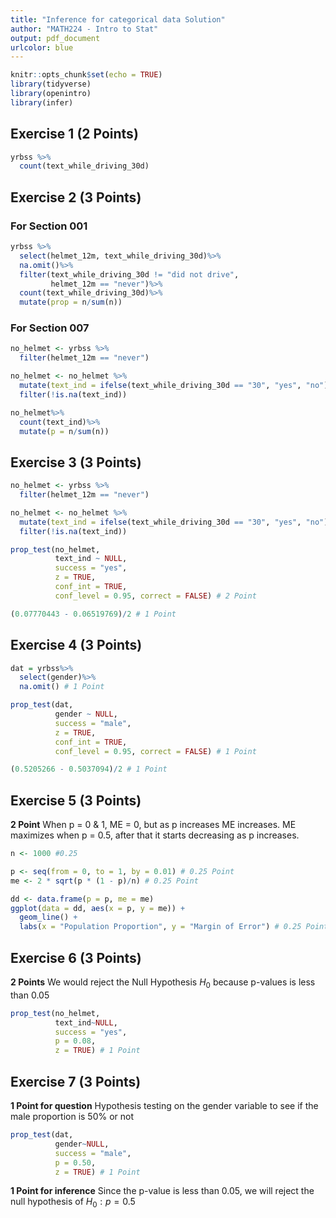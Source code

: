 ```yaml
---
title: "Inference for categorical data Solution"
author: "MATH224 - Intro to Stat"
output: pdf_document
urlcolor: blue
---
```


```r
knitr::opts_chunk$set(echo = TRUE)
library(tidyverse)
library(openintro)
library(infer)
```

## Exercise 1 (2 Points)

```r
yrbss %>%
  count(text_while_driving_30d)
```


## Exercise 2 (3 Points)

### For Section 001

```r
yrbss %>%
  select(helmet_12m, text_while_driving_30d)%>%
  na.omit()%>%
  filter(text_while_driving_30d != "did not drive",
         helmet_12m == "never")%>%
  count(text_while_driving_30d)%>%
  mutate(prop = n/sum(n))
```

### For Section 007

```r
no_helmet <- yrbss %>%
  filter(helmet_12m == "never")

no_helmet <- no_helmet %>%
  mutate(text_ind = ifelse(text_while_driving_30d == "30", "yes", "no"))%>%
  filter(!is.na(text_ind))

no_helmet%>%
  count(text_ind)%>%
  mutate(p = n/sum(n))
```


## Exercise 3 (3 Points)

```r
no_helmet <- yrbss %>%
  filter(helmet_12m == "never")

no_helmet <- no_helmet %>%
  mutate(text_ind = ifelse(text_while_driving_30d == "30", "yes", "no"))%>%
  filter(!is.na(text_ind))

prop_test(no_helmet,
          text_ind ~ NULL,
          success = "yes",
          z = TRUE,
          conf_int = TRUE,
          conf_level = 0.95, correct = FALSE) # 2 Point

(0.07770443 - 0.06519769)/2 # 1 Point
```


## Exercise 4 (3 Points)

```r
dat = yrbss%>%
  select(gender)%>%
  na.omit() # 1 Point

prop_test(dat,
          gender ~ NULL,
          success = "male",
          z = TRUE,
          conf_int = TRUE,
          conf_level = 0.95, correct = FALSE) # 1 Point

(0.5205266 - 0.5037094)/2 # 1 Point
```


## Exercise 5 (3 Points)

**2 Point** When p = 0 & 1, ME = 0, but as p increases ME increases. ME maximizes when p = 0.5, after that it starts decreasing as p increases.

```r
n <- 1000 #0.25

p <- seq(from = 0, to = 1, by = 0.01) # 0.25 Point
me <- 2 * sqrt(p * (1 - p)/n) # 0.25 Point

dd <- data.frame(p = p, me = me)
ggplot(data = dd, aes(x = p, y = me)) + 
  geom_line() +
  labs(x = "Population Proportion", y = "Margin of Error") # 0.25 Point
```


## Exercise 6 (3 Points)

**2 Points** We would reject the Null Hypothesis $H_0$ because p-values is less than 0.05

```r
prop_test(no_helmet,
          text_ind~NULL,
          success = "yes",
          p = 0.08,
          z = TRUE) # 1 Point
```


## Exercise 7 (3 Points)

**1 Point for question** Hypothesis testing on the gender variable to see if the male proportion is 50% or not

```r
prop_test(dat,
          gender~NULL,
          success = "male",
          p = 0.50,
          z = TRUE) # 1 Point
```

**1 Point for inference** Since the p-value is less than 0.05, we will reject the null hypothesis of $H_0: p = 0.5$
